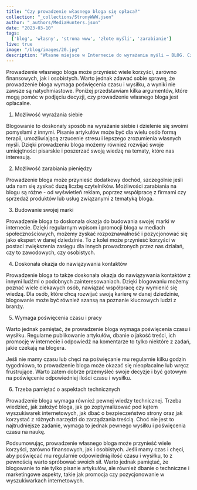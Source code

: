 ```yaml
---
title: "Czy prowadzenie własnego bloga się opłaca?"
collection: "_collections/StronyWWW.json"
author: "_authors/MediaHunters.json"
date: "2023-03-10"
tags:
  ['blog', 'własny', 'strona www', 'złote myśli', 'zarabianie']
live: true
image: "/blog/images/20.jpg"
description: "Własne miejsce w Internecie do wyrażania myśli – BLOG. Czy to dalej popularny sposób na zdobywanie czytelników?"
---
```


Prowadzenie własnego bloga może przynieść wiele korzyści, zarówno finansowych,
jak i osobistych. Warto jednak zdawać sobie sprawę, że prowadzenie bloga wymaga
poświęcenia czasu i wysiłku, a wyniki nie zawsze są natychmiastowe. Poniżej
przedstawiam kilka argumentów, które mogą pomóc w podjęciu decyzji, czy
prowadzenie własnego bloga jest opłacalne.

1. Możliwość wyrażania siebie

Blogowanie to doskonały sposób na wyrażanie siebie i dzielenie się swoimi
pomysłami z innymi. Pisanie artykułów może być dla wielu osób formą terapii,
umożliwiającą zrzucenie stresu i lepszego zrozumienia własnych myśli. Dzięki
prowadzeniu bloga możemy również rozwijać swoje umiejętności pisarskie i
poszerzać swoją wiedzę na tematy, które nas interesują.

2. Możliwość zarabiania pieniędzy

Prowadzenie bloga może przynieść dodatkowy dochód, szczególnie jeśli uda nam
się zyskać dużą liczbę czytelników. Możliwości zarabiania na blogu są różne - od
wyświetleń reklam, poprzez współpracę z firmami czy sprzedaż produktów lub usług
związanymi z tematyką bloga.

3. Budowanie swojej marki

Prowadzenie bloga to doskonała okazja do budowania swojej marki w internecie.
Dzięki regularnym wpisom i promocji bloga w mediach społecznościowych, możemy
zyskać rozpoznawalność i pozycjonować się jako ekspert w danej dziedzinie. To z
kolei może przynieść korzyści w postaci zwiększenia zasięgu dla innych
prowadzonych przez nas działań, czy to zawodowych, czy osobistych.

4. Doskonała okazja do nawiązywania kontaktów

Prowadzenie bloga to także doskonała okazja do nawiązywania kontaktów z innymi
ludźmi o podobnych zainteresowaniach. Dzięki blogowaniu możemy poznać wiele
ciekawych osób, nawiązać współpracę czy wymienić się wiedzą. Dla osób, które
chcą rozwijać swoją karierę w danej dziedzinie, blogowanie może być również
szansą na poznanie kluczowych ludzi z branży.

5. Wymaga poświęcenia czasu i pracy

Warto jednak pamiętać, że prowadzenie bloga wymaga poświęcenia czasu i wysiłku.
Regularne publikowanie artykułów, dbanie o jakość treści, ich promocję w internecie i
odpowiedź na komentarze to tylko niektóre z zadań, jakie czekają na blogera.

Jeśli nie mamy czasu lub chęci na poświęcanie mu regularnie kilku godzin
tygodniowo, to prowadzenie bloga może okazać się nieopłacalne lub wręcz
frustrujące. Warto zatem dobrze przemyśleć swoje decyzje i być gotowym na
poświęcenie odpowiedniej ilości czasu i wysiłku.

6. Trzeba pamiętać o aspektach technicznych

Prowadzenie bloga wymaga również pewnej wiedzy technicznej. Trzeba wiedzieć,
jak założyć bloga, jak go zoptymalizować pod kątem wyszukiwarek internetowych,
jak dbać o bezpieczeństwo strony oraz jak korzystać z różnych narzędzi do
zarządzania treścią. Choć nie jest to najtrudniejsze zadanie, wymaga to jednak
pewnego wysiłku i poświęcenia czasu na naukę.

Podsumowując, prowadzenie własnego bloga może przynieść wiele korzyści,
zarówno finansowych, jak i osobistych. Jeśli mamy czas i chęci, aby poświęcać mu
regularnie odpowiednią ilość czasu i wysiłku, to z pewnością warto spróbować
swoich sił. Warto jednak pamiętać, że blogowanie to nie tylko pisanie artykułów, ale
również dbanie o techniczne i marketingowe aspekty, takie jak promocja czy
pozycjonowanie w wyszukiwarkach internetowych.